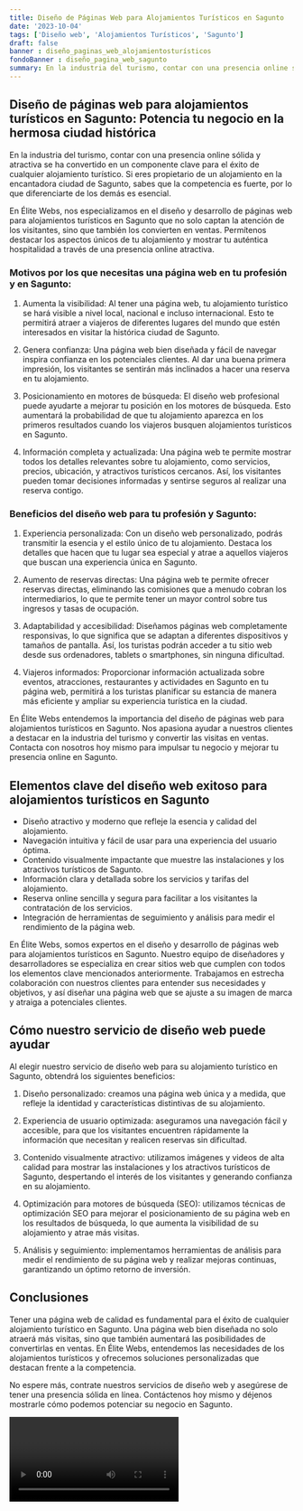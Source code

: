 ```yaml
---
title: Diseño de Páginas Web para Alojamientos Turísticos en Sagunto
date: '2023-10-04'
tags: ['Diseño web', 'Alojamientos Turísticos', 'Sagunto']
draft: false
banner : diseño_paginas_web_alojamientosturísticos
fondoBanner : diseño_pagina_web_sagunto
summary: En la industria del turismo, contar con una presencia online sólida y atractiva se ha convertido en un componente clave para el éxito de cualquier alojamiento turístico. Si eres propietario de un alojamiento en la encantadora ciudad de Sagunto, sabes que la competencia es fuerte, por lo que diferenciarte de los demás es esencial.
---
```


## Diseño de páginas web para alojamientos turísticos en Sagunto: Potencia tu negocio en la hermosa ciudad histórica

En la industria del turismo, contar con una presencia online sólida y atractiva se ha convertido en un componente clave para el éxito de cualquier alojamiento turístico. Si eres propietario de un alojamiento en la encantadora ciudad de Sagunto, sabes que la competencia es fuerte, por lo que diferenciarte de los demás es esencial.

En Élite Webs, nos especializamos en el diseño y desarrollo de páginas web para alojamientos turísticos en Sagunto que no solo captan la atención de los visitantes, sino que también los convierten en ventas. Permítenos destacar los aspectos únicos de tu alojamiento y mostrar tu auténtica hospitalidad a través de una presencia online atractiva.

### Motivos por los que necesitas una página web en tu profesión y en Sagunto:

1. Aumenta la visibilidad: Al tener una página web, tu alojamiento turístico se hará visible a nivel local, nacional e incluso internacional. Esto te permitirá atraer a viajeros de diferentes lugares del mundo que estén interesados en visitar la histórica ciudad de Sagunto.

2. Genera confianza: Una página web bien diseñada y fácil de navegar inspira confianza en los potenciales clientes. Al dar una buena primera impresión, los visitantes se sentirán más inclinados a hacer una reserva en tu alojamiento.

3. Posicionamiento en motores de búsqueda: El diseño web profesional puede ayudarte a mejorar tu posición en los motores de búsqueda. Esto aumentará la probabilidad de que tu alojamiento aparezca en los primeros resultados cuando los viajeros busquen alojamientos turísticos en Sagunto.

4. Información completa y actualizada: Una página web te permite mostrar todos los detalles relevantes sobre tu alojamiento, como servicios, precios, ubicación, y atractivos turísticos cercanos. Así, los visitantes pueden tomar decisiones informadas y sentirse seguros al realizar una reserva contigo.

### Beneficios del diseño web para tu profesión y Sagunto:

1. Experiencia personalizada: Con un diseño web personalizado, podrás transmitir la esencia y el estilo único de tu alojamiento. Destaca los detalles que hacen que tu lugar sea especial y atrae a aquellos viajeros que buscan una experiencia única en Sagunto.

2. Aumento de reservas directas: Una página web te permite ofrecer reservas directas, eliminando las comisiones que a menudo cobran los intermediarios, lo que te permite tener un mayor control sobre tus ingresos y tasas de ocupación.

3. Adaptabilidad y accesibilidad: Diseñamos páginas web completamente responsivas, lo que significa que se adaptan a diferentes dispositivos y tamaños de pantalla. Así, los turistas podrán acceder a tu sitio web desde sus ordenadores, tablets o smartphones, sin ninguna dificultad.

4. Viajeros informados: Proporcionar información actualizada sobre eventos, atracciones, restaurantes y actividades en Sagunto en tu página web, permitirá a los turistas planificar su estancia de manera más eficiente y ampliar su experiencia turística en la ciudad.

En Élite Webs entendemos la importancia del diseño de páginas web para alojamientos turísticos en Sagunto. Nos apasiona ayudar a nuestros clientes a destacar en la industria del turismo y convertir las visitas en ventas. Contacta con nosotros hoy mismo para impulsar tu negocio y mejorar tu presencia online en Sagunto.

<GifSeo />

<Cta />

## Elementos clave del diseño web exitoso para alojamientos turísticos en Sagunto

- Diseño atractivo y moderno que refleje la esencia y calidad del alojamiento.
- Navegación intuitiva y fácil de usar para una experiencia del usuario óptima.
- Contenido visualmente impactante que muestre las instalaciones y los atractivos turísticos de Sagunto.
- Información clara y detallada sobre los servicios y tarifas del alojamiento.
- Reserva online sencilla y segura para facilitar a los visitantes la contratación de los servicios.
- Integración de herramientas de seguimiento y análisis para medir el rendimiento de la página web.

En Élite Webs, somos expertos en el diseño y desarrollo de páginas web para alojamientos turísticos en Sagunto. Nuestro equipo de diseñadores y desarrolladores se especializa en crear sitios web que cumplen con todos los elementos clave mencionados anteriormente. Trabajamos en estrecha colaboración con nuestros clientes para entender sus necesidades y objetivos, y así diseñar una página web que se ajuste a su imagen de marca y atraiga a potenciales clientes.

## Cómo nuestro servicio de diseño web puede ayudar

Al elegir nuestro servicio de diseño web para su alojamiento turístico en Sagunto, obtendrá los siguientes beneficios:

1. Diseño personalizado: creamos una página web única y a medida, que refleje la identidad y características distintivas de su alojamiento.

2. Experiencia de usuario optimizada: aseguramos una navegación fácil y accesible, para que los visitantes encuentren rápidamente la información que necesitan y realicen reservas sin dificultad.

3. Contenido visualmente atractivo: utilizamos imágenes y videos de alta calidad para mostrar las instalaciones y los atractivos turísticos de Sagunto, despertando el interés de los visitantes y generando confianza en su alojamiento.

4. Optimización para motores de búsqueda (SEO): utilizamos técnicas de optimización SEO para mejorar el posicionamiento de su página web en los resultados de búsqueda, lo que aumenta la visibilidad de su alojamiento y atrae más visitas.

5. Análisis y seguimiento: implementamos herramientas de análisis para medir el rendimiento de su página web y realizar mejoras continuas, garantizando un óptimo retorno de inversión.

## Conclusiones

Tener una página web de calidad es fundamental para el éxito de cualquier alojamiento turístico en Sagunto. Una página web bien diseñada no solo atraerá más visitas, sino que también aumentará las posibilidades de convertirlas en ventas. En Élite Webs, entendemos las necesidades de los alojamientos turísticos y ofrecemos soluciones personalizadas que destacan frente a la competencia.

No espere más, contrate nuestros servicios de diseño web y asegúrese de tener una presencia sólida en línea. Contáctenos hoy mismo y déjenos mostrarle cómo podemos potenciar su negocio en Sagunto.

<Video />

<CtaBot job='Alojamientos Turísticos' city='Sagunto'/>

<Gmaps query='Sagunto+españa+maps' />